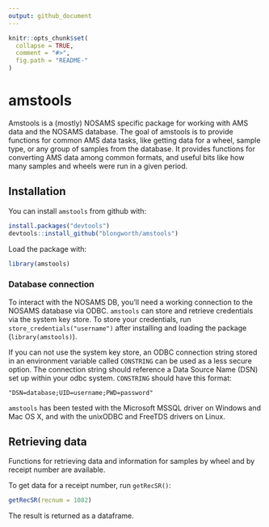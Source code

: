 ```yaml
---
output: github_document
---
```


<!-- README.md is generated from README.Rmd. Please edit that file -->

```r
knitr::opts_chunk$set(
  collapse = TRUE,
  comment = "#>",
  fig.path = "README-"
)
```

# amstools

Amstools is a (mostly) NOSAMS specific package for working with AMS data and
the NOSAMS database. The goal of amstools is to provide functions for common
AMS data tasks, like getting data for a wheel, sample type, or any group of
samples from the database. It provides functions for converting AMS data among
common formats, and useful bits like how many samples and wheels were run in
a given period. 

## Installation

You can install `amstools` from github with:

```r
install.packages("devtools")
devtools::install_github("blongworth/amstools")
```

Load the package with:

```r
library(amstools)
```


### Database connection

To interact with the NOSAMS DB, you'll need
a working connection to the NOSAMS database via ODBC. `amstools` can store and 
retrieve credentials via the system key store. To store your credentials, run `store_credentials("username")` after installing and loading the package (`library(amstools)`). 

If you can not use the system key store, an ODBC connection string
stored in an environment variable called `CONSTRING` can be used as a less secure option. The connection string should reference a Data Source Name (DSN) set up within your odbc system. `CONSTRING` should have this format: 

```
"DSN=database;UID=username;PWD=password"
```

`amstools` has been tested with the Microsoft MSSQL driver on Windows and Mac OS X, and with
the unixODBC and FreeTDS drivers on Linux.

## Retrieving data

Functions for retrieving data and information for samples by wheel and by receipt number are available. 

To get data for a receipt number, run `getRecSR()`:

```r
getRecSR(recnum = 1082)
```

The result is returned as a dataframe.
